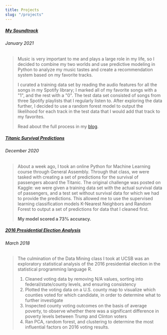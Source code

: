 ```yaml
---
title: Projects
slug: "/projects"
---
```


##### [My Soundtrack](/projects/my-soundtrack.pdf)
###### *January 2021*
>Music is very important to me and plays a large role in my life, so I decided to combine my two
>worlds and use predictive modeling in Python to analyze my music tastes and create a recommendation
>system based on my favorite tracks.
>
>I curated a training data set by reading the audio features for all the songs in my Spotify library;
>I marked all of my favorite songs with a "1", and the rest with a "0". The test data set consisted
>of songs from three Spotify playlists that I regularly listen to. After exploring the data further,
>I decided to use a random forest model to output the likelihood for each track in the test data that
>I would add that track to my favorites.
>
>Read about the full process in my [blog](../my-soundtrack).

##### [Titanic Survival Predictions](/projects/titanic-survival-predictions.pdf)
###### *December 2020*
>About a week ago, I took an online Python for Machine Learning course through General Assembly.
>Through that class, we were tasked with creating a set of predictions for the survival of passengers
>aboard the Titanic. The original challenge was posted on Kaggle: we were given a training data set
>with the actual survival data of passengers, and a test set without survival data for which we had
>to provide the predictions. This allowed me to use the supervised learning classification models
>K-Nearest Neighbors and Random Forest to output a set of predictions for data that I cleaned first. 
>
>**My model scored a 73% accuracy.**

##### [2016 Presidential Election Analysis](/projects/2016-presidential-election-analysis.pdf)
###### *March 2018*
>The culmination of the Data Mining class I took at UCSB was an exploratory statistical analysis of
>the 2016 presidential election in the statistical programming language R. 
>
>   1. Cleaned voting data by removing N/A values, sorting into federal/state/county levels, and ensuring consistency
>   2. Plotted the voting data on a U.S. county map to visualize which counties voted for which candidate, in order to determine what to further investigate
>   3. Inspected county voting outcomes on the basis of average poverty, to observe whether there was a significant difference in poverty levels between Trump and Clinton voters
>   4. Ran PCA, random forest, and clustering to determine the most influential factors on 2016 voting results.
